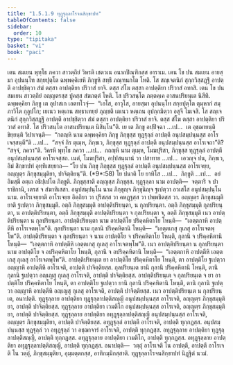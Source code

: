 ```yaml
---
title: "1.5.1.9 ทุฏฺฐุลฺลาโรจนสิกฺขาปท"
tableOfContents: false
sidebar:
  order: 10
type: "tipitaka"
basket: "vi"
book: "paci"
---
```



<DynamicBreadcrumb />

<Division number="78" book="paci">

<Paragraph number="295" book="paci">
เตน สมเยน พุทฺโธ ภควา สาวตฺถิยํ วิหรติ เชตวเน อนาถปิณฺฑิกสฺส อาราเม. เตน โข ปน สมเยน อายสฺมา อุปนนฺโท สกฺยปุตฺโต ฉพฺพคฺคิเยหิ ภิกฺขูหิ สทฺธึ ภณฺฑนกโต โหติ. โส สญฺเจตนิกํ สุกฺกวิสฺสฏฺฐึ อาปตฺตึ อาปชฺชิตฺวา สํฆํ ตสฺสา อาปตฺติยา ปริวาสํ ยาจิ. ตสฺส สํโฆ ตสฺสา อาปตฺติยา ปริวาสํ อทาสิ. เตน โข ปน สมเยน สาวตฺถิยํ อญฺญตรสฺส ปูคสฺส สํฆภตฺตํ โหติ. โส ปริวสนฺโต ภตฺตคฺเค อาสนปริยนฺเต นิสีทิ. ฉพฺพคฺคิยา ภิกฺขู เต อุปาสเก เอตทโวจุํ—  “เอโส, อาวุโส, อายสฺมา อุปนนฺโท สกฺยปุตฺโต ตุมฺหากํ สมฺภาวิโต กุลูปโก; เยเนว หตฺเถน สทฺธาเทยฺยํ ภุญฺชติ เตเนว หตฺเถน อุปกฺกมิตฺวา อสุจึ โมเจสิ. โส สญฺเจตนิกํ สุกฺกวิสฺสฏฺฐึ อาปตฺตึ อาปชฺชิตฺวา สํฆํ ตสฺสา อาปตฺติยา ปริวาสํ ยาจิ. ตสฺส สํโฆ ตสฺสา อาปตฺติยา ปริวาสํ อทาสิ. โส ปริวสนฺโต อาสนปริยนฺเต นิสินฺโน”ติ.
</Paragraph>

<Paragraph number="296" book="paci">
เย เต ภิกฺขู อปฺปิจฺฉา …เป…  เต อุชฺฌายนฺติ ขิยฺยนฺติ วิปาเจนฺติ—  “กถญฺหิ นาม ฉพฺพคฺคิยา ภิกฺขู ภิกฺขุสฺส ทุฏฺฐุลฺลํ อาปตฺตึ อนุปสมฺปนฺนสฺส อาโรเจสฺสนฺตี”ติ …เป…  “สจฺจํ กิร ตุเมฺห, ภิกฺขเว, ภิกฺขุสฺส ทุฏฺฐุลฺลํ อาปตฺตึ อนุปสมฺปนฺนสฺส อาโรเจถา”ติ? “สจฺจํ, ภควา”ติ. วิครหิ พุทฺโธ ภควา …เป…  กถญฺหิ นาม ตุเมฺห, โมฆปุริสา, ภิกฺขุสฺส ทุฏฺฐุลฺลํ อาปตฺตึ อนุปสมฺปนฺนสฺส อาโรเจสฺสถ. เนตํ, โมฆปุริสา, อปฺปสนฺนานํ วา ปสาทาย …เป…  เอวญฺจ ปน, ภิกฺขเว, อิมํ สิกฺขาปทํ อุทฺทิเสยฺยาถ—
</Paragraph>

</Division>
<Division number="79" book="paci">

<Paragraph number="297" book="paci">
<Emphasis>“โย ปน ภิกฺขุ ภิกฺขุสฺส ทุฏฺฐุลฺลํ อาปตฺตึ อนุปสมฺปนฺนสฺส อาโรเจยฺย, อญฺญตฺร ภิกฺขุสมฺมุติยา, ปาจิตฺติยนฺ”</Emphasis>ติ. (*9*:<Emphasis>58</Emphasis>)
</Paragraph>

</Division>
<Division number="80" book="paci">

<Paragraph number="298" book="paci">
<Emphasis>โย ปนา</Emphasis>ติ โย ยาทิโส …เป…  <Emphasis>ภิกฺขู</Emphasis>ติ …เป…  อยํ อิมสฺมึ อตฺเถ อธิปฺเปโต ภิกฺขูติ.
</Paragraph>

<Paragraph number="299" book="paci">
<Emphasis>ภิกฺขุสฺสา</Emphasis>ติ อญฺญสฺส ภิกฺขุสฺส.
</Paragraph>

<Paragraph number="300" book="paci">
<Emphasis>ทุฏฺฐุลฺลา</Emphasis> นาม อาปตฺติ—  จตฺตาริ จ ปาราชิกานิ, เตรส จ สํฆาทิเสสา.
</Paragraph>

<Paragraph number="301" book="paci">
<Emphasis>อนุปสมฺปนฺโน</Emphasis> นาม ภิกฺขุญฺจ ภิกฺขุนิญฺจ ฐเปตฺวา อวเสโส อนุปสมฺปนฺโน นาม.
</Paragraph>

<Paragraph number="302" book="paci">
<Emphasis>อาโรเจยฺยา</Emphasis>ติ อาโรเจยฺย อิตฺถิยา วา ปุริสสฺส วา คหฏฺฐสฺส วา ปพฺพชิตสฺส วา.
</Paragraph>

<Paragraph number="303" book="paci">
<Emphasis>อญฺญตฺร ภิกฺขุสมฺมุติยา</Emphasis>ติ ฐเปตฺวา ภิกฺขุสมฺมุตึ.
</Paragraph>

<Paragraph number="304" book="paci">
อตฺถิ ภิกฺขุสมฺมุติ อาปตฺติปริยนฺตา, น กุลปริยนฺตา. อตฺถิ ภิกฺขุสมฺมุติ กุลปริยนฺตา, น อาปตฺติปริยนฺตา, อตฺถิ ภิกฺขุสมฺมุติ อาปตฺติปริยนฺตา จ กุลปริยนฺตา จ, อตฺถิ ภิกฺขุสมฺมุติ เนว อาปตฺติปริยนฺตา น กุลปริยนฺตา.
</Paragraph>

<Paragraph number="305" book="paci">
<Emphasis>อาปตฺติปริยนฺตา</Emphasis> นาม อาปตฺติโย ปริคฺคหิตาโย โหนฺติ—  “เอตฺตกาหิ อาปตฺตีหิ อาโรเจตพฺโพ”ติ.
</Paragraph>

<Paragraph number="306" book="paci">
<Emphasis>กุลปริยนฺตา</Emphasis> นาม กุลานิ ปริคฺคหิตานิ โหนฺติ—  “เอตฺตเกสุ กุเลสุ อาโรเจตพฺโพ”ติ. <Emphasis>อาปตฺติปริยนฺตา จ กุลปริยนฺตา จ</Emphasis> นาม อาปตฺติโย จ ปริคฺคหิตาโย โหนฺติ, กุลานิ จ ปริคฺคหิตานิ โหนฺติ—  “เอตฺตกาหิ อาปตฺตีหิ เอตฺตเกสุ กุเลสุ อาโรเจตพฺโพ”ติ. <Emphasis>เนว อาปตฺติปริยนฺตา น กุลปริยนฺตา</Emphasis> นาม อาปตฺติโย จ อปริคฺคหิตาโย โหนฺติ, กุลานิ จ อปริคฺคหิตานิ โหนฺติ—  “เอตฺตกาหิ อาปตฺตีหิ เอตฺตเกสุ กุเลสุ อาโรเจตพฺโพ”ติ.
</Paragraph>

</Division>
<Division number="81" book="paci">

<Paragraph number="307" book="paci">
อาปตฺติปริยนฺเต ยา อาปตฺติโย ปริคฺคหิตาโย โหนฺติ, ตา อาปตฺติโย ฐเปตฺวา อญฺญาหิ อาปตฺตีหิ อาโรเจติ, อาปตฺติ ปาจิตฺติยสฺส.
</Paragraph>

<Paragraph number="308" book="paci">
กุลปริยนฺเต ยานิ กุลานิ ปริคฺคหิตานิ โหนฺติ, ตานิ กุลานิ ฐเปตฺวา อญฺเญสุ กุเลสุ อาโรเจติ, อาปตฺติ ปาจิตฺติยสฺส.
</Paragraph>

<Paragraph number="309" book="paci">
อาปตฺติปริยนฺเต จ กุลปริยนฺเต จ ยา อาปตฺติโย ปริคฺคหิตาโย โหนฺติ, ตา อาปตฺติโย ฐเปตฺวา ยานิ กุลานิ ปริคฺคหิตานิ โหนฺติ, ตานิ กุลานิ ฐเปตฺวา อญฺญาหิ อาปตฺตีหิ อญฺเญสุ กุเลสุ อาโรเจติ, อาปตฺติ ปาจิตฺติยสฺส.
</Paragraph>

<Paragraph number="310" book="paci">
เนว อาปตฺติปริยนฺเต น กุลปริยนฺเต, อนาปตฺติ.
</Paragraph>

</Division>
<Division number="82" book="paci">

<Paragraph number="311" book="paci">
ทุฏฺฐุลฺลาย อาปตฺติยา ทุฏฺฐุลฺลาปตฺติสญฺญี อนุปสมฺปนฺนสฺส อาโรเจติ, อญฺญตฺร ภิกฺขุสมฺมุติยา, อาปตฺติ ปาจิตฺติยสฺส.
</Paragraph>

<Paragraph number="312" book="paci">
ทุฏฺฐุลฺลาย อาปตฺติยา เวมติโก อนุปสมฺปนฺนสฺส อาโรเจติ, อญฺญตฺร ภิกฺขุสมฺมุติยา, อาปตฺติ ปาจิตฺติยสฺส.
</Paragraph>

<Paragraph number="313" book="paci">
ทุฏฺฐุลฺลาย อาปตฺติยา อทุฏฺฐุลฺลาปตฺติสญฺญี อนุปสมฺปนฺนสฺส อาโรเจติ, อญฺญตฺร ภิกฺขุสมฺมุติยา, อาปตฺติ ปาจิตฺติยสฺส.
</Paragraph>

<Paragraph number="314" book="paci">
อทุฏฺฐุลฺลํ อาปตฺตึ อาโรเจติ, อาปตฺติ ทุกฺกฏสฺส.
</Paragraph>

<Paragraph number="315" book="paci">
อนุปสมฺปนฺนสฺส ทุฏฺฐุลฺลํ วา อทุฏฺฐุลฺลํ วา อชฺฌาจารํ อาโรเจติ, อาปตฺติ ทุกฺกฏสฺส.
</Paragraph>

<Paragraph number="316" book="paci">
อทุฏฺฐุลฺลาย อาปตฺติยา ทุฏฺฐุลฺลาปตฺติสญฺญี, อาปตฺติ ทุกฺกฏสฺส.
</Paragraph>

<Paragraph number="317" book="paci">
อทุฏฺฐุลฺลาย อาปตฺติยา เวมติโก, อาปตฺติ ทุกฺกฏสฺส.
</Paragraph>

<Paragraph number="318" book="paci">
อทุฏฺฐุลฺลาย อาปตฺติยา อทุฏฺฐุลฺลาปตฺติสญฺญี, อาปตฺติ ทุกฺกฏสฺส.
</Paragraph>

</Division>
<Division number="83" book="paci">

<Paragraph number="319" book="paci">
อนาปตฺติ—  วตฺถุํ อาโรเจติ โน อาปตฺตึ, อาปตฺตึ อาโรเจติ โน วตฺถุํ, ภิกฺขุสมฺมุติยา, อุมฺมตฺตกสฺส, อาทิกมฺมิกสฺสาติ.

</Paragraph>
</Division>

<Paragraph number="320" type="center" book="paci">
ทุฏฺฐุลฺลาโรจนสิกฺขาปทํ นิฏฺฐิตํ นวมํ.
</Paragraph>